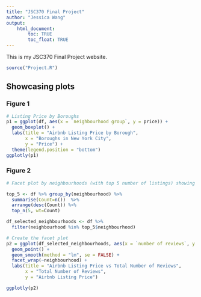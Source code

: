 ```yaml
---
title: "JSC370 Final Project"
author: "Jessica Wang"
output: 
    html_document:
        toc: TRUE
        toc_float: TRUE
---
```


This is my JSC370 Final Project website.

```r
source("Project.R")
```


## Showcasing plots {.tabset}

### Figure 1

```r
# Listing Price by Boroughs
p1 = ggplot(df, aes(x = `neighbourhood group`, y = price)) +
  geom_boxplot() +
  labs(title = "Airbnb Listing Price by Borough",
       x = "Boroughs in New York City",
       y = "Price") +
  theme(legend.position = "bottom")
ggplotly(p1)
```

### Figure 2

```r
# Facet plot by neighbourhoods (with top 5 number of listings) showing scatterplots with linear regression lines of the total number of reviews and prices

top_5 <- df %>% group_by(neighbourhood) %>%
  summarise(Count=n())  %>%
  arrange(desc(Count)) %>%
  top_n(5, wt=Count)

df_selected_neighbourhoods <- df %>% 
  filter(neighbourhood %in% top_5$neighbourhood)

# Create the facet plot
p2 = ggplot(df_selected_neighbourhoods, aes(x = `number of reviews`, y = price)) +
  geom_point() +  
  geom_smooth(method = "lm", se = FALSE) +
  facet_wrap(~neighbourhood) + 
  labs(title = "Airbnb Listing Price vs Total Number of Reviews",
       x = "Total Number of Reviews",
       y = "Airbnb Listing Price") 

ggplotly(p2)
```


